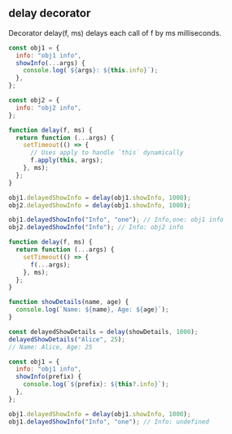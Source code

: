 
## delay decorator

Decorator delay(f, ms) delays each call of f by ms milliseconds.

```js
const obj1 = {
  info: "obj1 info",
  showInfo(...args) {
    console.log(`${args}: ${this.info}`);
  },
};

const obj2 = {
  info: "obj2 info",
};

function delay(f, ms) {
  return function (...args) {
    setTimeout(() => {
      // Uses apply to handle `this` dynamically
      f.apply(this, args);
    }, ms);
  };
}

obj1.delayedShowInfo = delay(obj1.showInfo, 1000);
obj2.delayedShowInfo = delay(obj1.showInfo, 1000);

obj1.delayedShowInfo("Info", "one"); // Info,one: obj1 info
obj2.delayedShowInfo("Info"); // Info: obj2 info
```

```js
function delay(f, ms) {
  return function (...args) {
    setTimeout(() => {
      f(...args);
    }, ms);
  };
}

function showDetails(name, age) {
  console.log(`Name: ${name}, Age: ${age}`);
}

const delayedShowDetails = delay(showDetails, 1000);
delayedShowDetails("Alice", 25);
// Name: Alice, Age: 25

const obj1 = {
  info: "obj1 info",
  showInfo(prefix) {
    console.log(`${prefix}: ${this?.info}`);
  },
};

obj1.delayedShowInfo = delay(obj1.showInfo, 1000);
obj1.delayedShowInfo("Info", "one"); // Info: undefined
```

